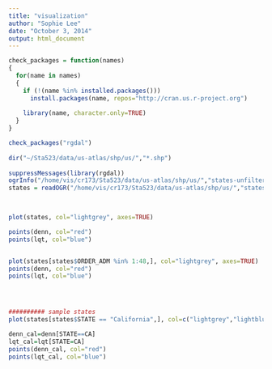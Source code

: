 ```yaml
---
title: "visualization"
author: "Sophie Lee"
date: "October 3, 2014"
output: html_document
---
```




```r


check_packages = function(names)
{
  for(name in names)
  {
    if (!(name %in% installed.packages()))
      install.packages(name, repos="http://cran.us.r-project.org")
    
    library(name, character.only=TRUE)
  }
}

check_packages("rgdal")
  
dir("~/Sta523/data/us-atlas/shp/us/","*.shp")
  
suppressMessages(library(rgdal))
ogrInfo("/home/vis/cr173/Sta523/data/us-atlas/shp/us/","states-unfiltered")
states = readOGR("/home/vis/cr173/Sta523/data/us-atlas/shp/us/","states-unfiltered", stringsAsFactors=FALSE)

  

plot(states, col="lightgrey", axes=TRUE)

points(denn, col="red")
points(lqt, col="blue")


plot(states[states$ORDER_ADM %in% 1:48,], col="lightgrey", axes=TRUE)
points(denn, col="red")
points(lqt, col="blue")




########## sample states
plot(states[states$STATE == "California",], col=c("lightgrey","lightblue"), axes=TRUE)

denn_cal=denn[STATE==CA]
lqt_cal=lqt[STATE=CA]
points(denn_cal, col="red")
points(lqt_cal, col="blue")




```
